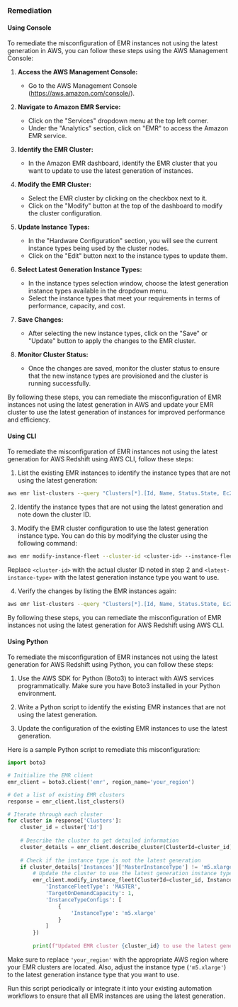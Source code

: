 ### Remediation

#### Using Console

To remediate the misconfiguration of EMR instances not using the latest generation in AWS, you can follow these steps using the AWS Management Console:

1. **Access the AWS Management Console:**
   - Go to the AWS Management Console (https://aws.amazon.com/console/).

2. **Navigate to Amazon EMR Service:**
   - Click on the "Services" dropdown menu at the top left corner.
   - Under the "Analytics" section, click on "EMR" to access the Amazon EMR service.

3. **Identify the EMR Cluster:**
   - In the Amazon EMR dashboard, identify the EMR cluster that you want to update to use the latest generation of instances.

4. **Modify the EMR Cluster:**
   - Select the EMR cluster by clicking on the checkbox next to it.
   - Click on the "Modify" button at the top of the dashboard to modify the cluster configuration.

5. **Update Instance Types:**
   - In the "Hardware Configuration" section, you will see the current instance types being used by the cluster nodes.
   - Click on the "Edit" button next to the instance types to update them.

6. **Select Latest Generation Instance Types:**
   - In the instance types selection window, choose the latest generation instance types available in the dropdown menu.
   - Select the instance types that meet your requirements in terms of performance, capacity, and cost.

7. **Save Changes:**
   - After selecting the new instance types, click on the "Save" or "Update" button to apply the changes to the EMR cluster.

8. **Monitor Cluster Status:**
   - Once the changes are saved, monitor the cluster status to ensure that the new instance types are provisioned and the cluster is running successfully.

By following these steps, you can remediate the misconfiguration of EMR instances not using the latest generation in AWS and update your EMR cluster to use the latest generation of instances for improved performance and efficiency.

#### Using CLI

To remediate the misconfiguration of EMR instances not using the latest generation for AWS Redshift using AWS CLI, follow these steps:

1. List the existing EMR instances to identify the instance types that are not using the latest generation:
```bash
aws emr list-clusters --query "Clusters[*].[Id, Name, Status.State, Ec2InstanceAttributes.InstanceType]" --output table
```

2. Identify the instance types that are not using the latest generation and note down the cluster ID.

3. Modify the EMR cluster configuration to use the latest generation instance type. You can do this by modifying the cluster using the following command:
```bash
aws emr modify-instance-fleet --cluster-id <cluster-id> --instance-fleet InstanceFleetType=MASTER,TargetOnDemandCapacity=1,InstanceTypeConfigs=[{InstanceType=<latest-instance-type>}]
```
Replace `<cluster-id>` with the actual cluster ID noted in step 2 and `<latest-instance-type>` with the latest generation instance type you want to use.

4. Verify the changes by listing the EMR instances again:
```bash
aws emr list-clusters --query "Clusters[*].[Id, Name, Status.State, Ec2InstanceAttributes.InstanceType]" --output table
```

By following these steps, you can remediate the misconfiguration of EMR instances not using the latest generation for AWS Redshift using AWS CLI.

#### Using Python

To remediate the misconfiguration of EMR instances not using the latest generation for AWS Redshift using Python, you can follow these steps:

1. Use the AWS SDK for Python (Boto3) to interact with AWS services programmatically. Make sure you have Boto3 installed in your Python environment.

2. Write a Python script to identify the existing EMR instances that are not using the latest generation.

3. Update the configuration of the existing EMR instances to use the latest generation.

Here is a sample Python script to remediate this misconfiguration:

```python
import boto3

# Initialize the EMR client
emr_client = boto3.client('emr', region_name='your_region')

# Get a list of existing EMR clusters
response = emr_client.list_clusters()

# Iterate through each cluster
for cluster in response['Clusters']:
    cluster_id = cluster['Id']
    
    # Describe the cluster to get detailed information
    cluster_details = emr_client.describe_cluster(ClusterId=cluster_id)
    
    # Check if the instance type is not the latest generation
    if cluster_details['Instances']['MasterInstanceType'] != 'm5.xlarge':
        # Update the cluster to use the latest generation instance type
        emr_client.modify_instance_fleet(ClusterId=cluster_id, InstanceFleet= {
            'InstanceFleetType': 'MASTER',
            'TargetOnDemandCapacity': 1,
            'InstanceTypeConfigs': [
                {
                    'InstanceType': 'm5.xlarge'
                }
            ]
        })
        
        print(f"Updated EMR cluster {cluster_id} to use the latest generation instance type.")
```

Make sure to replace `'your_region'` with the appropriate AWS region where your EMR clusters are located. Also, adjust the instance type (`'m5.xlarge'`) to the latest generation instance type that you want to use.

Run this script periodically or integrate it into your existing automation workflows to ensure that all EMR instances are using the latest generation.

